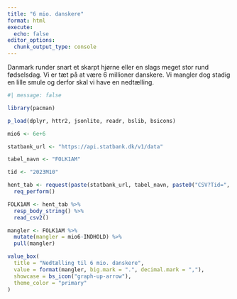 ```yaml
---
title: "6 mio. danskere"
format: html
execute: 
  echo: false
editor_options: 
  chunk_output_type: console
---
```


Danmark runder snart et skarpt hjørne eller en slags meget stor rund fødselsdag. Vi er tæt på at være 6 millioner danskere. Vi mangler dog stadig en lille smule og derfor skal vi have en nedtælling.

```r
#| message: false

library(pacman)

p_load(dplyr, httr2, jsonlite, readr, bslib, bsicons)

mio6 <- 6e+6

statbank_url <- "https://api.statbank.dk/v1/data"

tabel_navn <- "FOLK1AM"

tid <- "2023M10"

hent_tab <- request(paste(statbank_url, tabel_navn, paste0("CSV?Tid=", tid), sep = "/")) %>% 
  req_perform()

FOLK1AM <- hent_tab %>% 
  resp_body_string() %>% 
  read_csv2()

mangler <- FOLK1AM %>% 
  mutate(mangler = mio6-INDHOLD) %>% 
  pull(mangler)

```


```r
value_box(
  title = "Nedtælling til 6 mio. danskere",
  value = format(mangler, big.mark = ".", decimal.mark = ","),
  showcase = bs_icon("graph-up-arrow"),
  theme_color = "primary"
)
```



